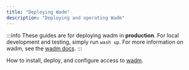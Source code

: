 ```yaml
---
title: "Deploying Wadm"
description: "Deploying and operating Wadm"
---
```


:::info
These guides are for deploying wadm in **production**. For local development and testing, simply run `wash up`. For more information on wadm, see the [wadm docs](/docs/ecosystem/wadm/).
:::

How to install, deploy, and configure access to [wadm](/docs/ecosystem/wadm/).


<DocCardList />

